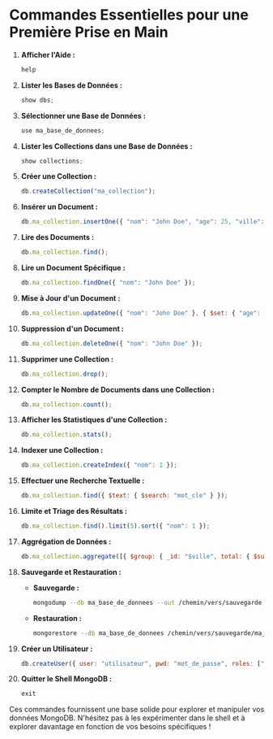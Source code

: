 # Commandes Essentielles pour une Première Prise en Main

1. **Afficher l'Aide :**
    ```javascript
    help
    ```

2. **Lister les Bases de Données :**
    ```javascript
    show dbs;
    ```

3. **Sélectionner une Base de Données :**
    ```javascript
    use ma_base_de_donnees;
    ```

4. **Lister les Collections dans une Base de Données :**
    ```javascript
    show collections;
    ```

5. **Créer une Collection :**
    ```javascript
    db.createCollection("ma_collection");
    ```

6. **Insérer un Document :**
    ```javascript
    db.ma_collection.insertOne({ "nom": "John Doe", "age": 25, "ville": "Villebourg" });
    ```

7. **Lire des Documents :**
    ```javascript
    db.ma_collection.find();
    ```

8. **Lire un Document Spécifique :**
    ```javascript
    db.ma_collection.findOne({ "nom": "John Doe" });
    ```

9. **Mise à Jour d'un Document :**
    ```javascript
    db.ma_collection.updateOne({ "nom": "John Doe" }, { $set: { "age": 26 } });
    ```

10. **Suppression d'un Document :**
    ```javascript
    db.ma_collection.deleteOne({ "nom": "John Doe" });
    ```

11. **Supprimer une Collection :**
    ```javascript
    db.ma_collection.drop();
    ```

12. **Compter le Nombre de Documents dans une Collection :**
    ```javascript
    db.ma_collection.count();
    ```

13. **Afficher les Statistiques d'une Collection :**
    ```javascript
    db.ma_collection.stats();
    ```

14. **Indexer une Collection :**
    ```javascript
    db.ma_collection.createIndex({ "nom": 1 });
    ```

15. **Effectuer une Recherche Textuelle :**
    ```javascript
    db.ma_collection.find({ $text: { $search: "mot_cle" } });
    ```

16. **Limite et Triage des Résultats :**
    ```javascript
    db.ma_collection.find().limit(5).sort({ "nom": 1 });
    ```

17. **Aggrégation de Données :**
    ```javascript
    db.ma_collection.aggregate([{ $group: { _id: "$ville", total: { $sum: 1 } } }]);
    ```

18. **Sauvegarde et Restauration :**
    - **Sauvegarde :**
        ```bash
        mongodump --db ma_base_de_donnees --out /chemin/vers/sauvegarde
        ```
    - **Restauration :**
        ```bash
        mongorestore --db ma_base_de_donnees /chemin/vers/sauvegarde/ma_base_de_donnees
        ```

19. **Créer un Utilisateur :**
    ```javascript
    db.createUser({ user: "utilisateur", pwd: "mot_de_passe", roles: ["readWrite"] });
    ```

20. **Quitter le Shell MongoDB :**
    ```javascript
    exit
    ```

Ces commandes fournissent une base solide pour explorer et manipuler vos données MongoDB. N'hésitez pas à les expérimenter dans le shell et à explorer davantage en fonction de vos besoins spécifiques !